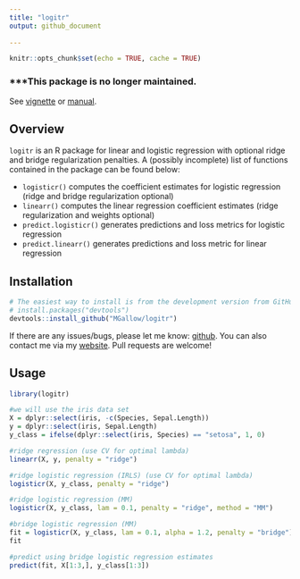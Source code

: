 ```yaml
---
title: "logitr"
output: github_document
  
---
```


```r
knitr::opts_chunk$set(echo = TRUE, cache = TRUE)
```


### ***This package is no longer maintained.

See [vignette](https://htmlpreview.github.io/?https://github.com/MGallow/logitr/blob/master/Vignette.html) or [manual](https://github.com/MGallow/logitr/blob/master/logitr.pdf).

## Overview

`logitr` is an R package for linear and logistic regression with optional ridge and bridge regularization penalties. A (possibly incomplete) list of functions contained in the package can be found below:

* `logisticr()` computes the coefficient estimates for logistic regression (ridge and bridge regularization optional)
* `linearr()` computes the linear regression coefficient estimates (ridge regularization and weights optional)
* `predict.logisticr()` generates predictions and loss metrics for logistic regression
* `predict.linearr()` generates predictions and loss metric for linear regression



## Installation

```r
# The easiest way to install is from the development version from GitHub:
# install.packages("devtools")
devtools::install_github("MGallow/logitr")
```

If there are any issues/bugs, please let me know: [github](https://github.com/MGallow/logitr/issues). You can also contact me via my [website](http://users.stat.umn.edu/~gall0441/). Pull requests are welcome!

## Usage

```r
library(logitr)

#we will use the iris data set
X = dplyr::select(iris, -c(Species, Sepal.Length))
y = dplyr::select(iris, Sepal.Length)
y_class = ifelse(dplyr::select(iris, Species) == "setosa", 1, 0)

#ridge regression (use CV for optimal lambda)
linearr(X, y, penalty = "ridge")

#ridge logistic regression (IRLS) (use CV for optimal lambda)
logisticr(X, y_class, penalty = "ridge")

#ridge logistic regression (MM)
logisticr(X, y_class, lam = 0.1, penalty = "ridge", method = "MM")

#bridge logistic regression (MM)
fit = logisticr(X, y_class, lam = 0.1, alpha = 1.2, penalty = "bridge")
fit

#predict using bridge logistic regression estimates
predict(fit, X[1:3,], y_class[1:3])

```
